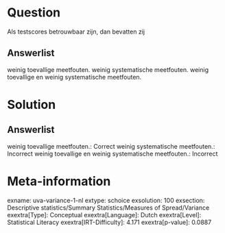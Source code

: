 Question
========

Als testscores betrouwbaar zijn, dan bevatten zij

Answerlist
----------

weinig toevallige meetfouten.
weinig systematische meetfouten.
weinig toevallige en weinig systematische meetfouten.

Solution
========

Answerlist
----------

weinig toevallige meetfouten.: Correct
weinig systematische meetfouten.: Incorrect
weinig toevallige en weinig systematische meetfouten.: Incorrect

Meta-information
================
exname: uva-variance-1-nl
extype: schoice
exsolution: 100
exsection: Descriptive statistics/Summary Statistics/Measures of Spread/Variance
exextra[Type]: Conceptual
exextra[Language]: Dutch
exextra[Level]: Statistical Literacy
exextra[IRT-Difficulty]: 4.171
exextra[p-value]: 0.0887
